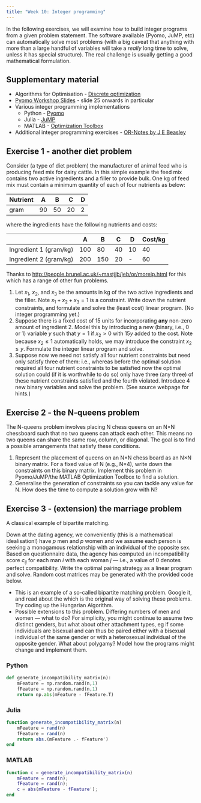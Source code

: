 ```yaml
---
title: "Week 10: Integer programming"
---
```


In the following exercises, we will examine how to build integer programs from a given problem statement. The software available (Pyomo, JuMP, etc) can automatically solve most problems (with a big caveat that anything with more than a large handful of variables will take a _really_ long time to solve, unless it has special structure). The real challenge is usually getting a good mathematical formulation.


## Supplementary material

- Algorithms for Optimisation - [Discrete optimization](https://algorithmsbook.com/optimization/files/chapter-19.pdf)
- [Pyomo Workshop Slides](https://github.com/Pyomo/pyomo-tutorials/raw/main/Pyomo-Workshop-December-2023.pdf) - slide 25 onwards in particular
- Various integer programming implementations
  - Python - [Pyomo](https://www.pyomo.org/)
  - Julia - [JuMP](https://jump.dev/JuMP.jl/stable/)
  - MATLAB - [Optimization Toolbox](https://uk.mathworks.com/help/optim/)
- Additional integer programming exercises - [OR-Notes by J E Beasley](https://people.brunel.ac.uk/~mastjjb/jeb/or/moreip.html)

## Exercise 1 - another diet problem

Consider (a type of diet problem) the manufacturer of animal feed who is producing feed mix for dairy
cattle. In this simple example the feed mix contains two active ingredients and a filler to provide bulk.
One kg of feed mix must contain a minimum quantity of each of four nutrients as below:

| Nutrient | A  | B  | C  | D |
|----------|----|----|----|---| 
| gram     | 90 | 50 | 20 | 2 |

where the ingredients have the following nutrients and costs:

|                        | A   |   B   |    C   |    D   |   Cost/kg |
|------------------------|-----|-------|--------|--------|-----------|
| Ingredient 1 (gram/kg) | 100 |   80  |    40  |    10  |   40      |
| Ingredient 2 (gram/kg) | 200 |   150 |    20  |    -   |   60      |

Thanks to <http://people.brunel.ac.uk/~mastjjb/jeb/or/moreip.html> for this which has a range of other fun problems. 

1. Let $x_1$, $x_2$, and $x_3$ be the amounts in kg of the two active ingredients and the filler. Note $x_1+x_2+x_3=1$ is a constraint. Write down the nutrient constraints, and formulate and solve the (least cost) linear program. (No integer programming yet.) 
2. Suppose there is a fixed cost of 15 units for incorporating **any** non-zero amount of ingredient 2. Model this by introducing a new (binary, i.e., 0 or 1) variable $y$ such that $y=1$ if $x_2>0$ with $15y$ added to the cost. Note because $x_2\leq 1$ automatically holds, we may introduce the constraint $x_2\leq y$. Formulate the integer linear program and solve.
3. Suppose now we need not satisfy all four nutrient constraints but need only satisfy three of them: i.e., whereas before the optimal solution required all four nutrient constraints to be satisfied now the optimal solution could (if it is worthwhile to do so) only have three (any three) of these nutrient constraints satisfied and the fourth violated. Introduce 4 new binary variables and solve the problem. (See source webpage for hints.)

## Exercise 2 - the N-queens problem

The N-queens problem involves placing N chess queens on an N×N chessboard such that no two queens can attack each other. This means no two queens can share the same row, column, or diagonal. The goal is to find a possible arrangements that satisfy these conditions.

1. Represent the placement of queens on an N×N chess board as an N×N binary matrix. For a fixed value of N (e.g., N=4), write down the constraints on this binary matrix. Implement this problem in Pyomo/JuMP/the MATLAB Optimization Toolbox to find a solution.
2. Generalise the generation of constraints so you can tackle any value for N. How does the time to compute a solution grow with N?

## Exercise 3 - (extension) the marriage problem

A classical example of bipartite matching.

Down at the dating agency, we conveniently (this is a mathematical idealisation!) have $p$ men and $p$ women and we assume each person is seeking a monogamous relationship with an individual of the opposite sex. Based on questionnaire data, the agency has computed an incompatibility score $c_{ij}$ for each man $i$ with each woman $j$ — i.e., a value of 0 denotes perfect compatibility. Write the optimal pairing strategy as a linear program and solve. Random cost matrices may be generated with the provided code below.

- This is an example of a so-called bipartite matching problem. Google it, and read about the \emph{Hungarian Algorithm} which is the original way of solving these problems. Try coding up the Hungarian Algorithm.
- Possible extensions to this problem. Differing numbers of men and women — what to do? For simplicity, you might continue to assume two distinct genders, but what about other attachment types, eg if some individuals are bisexual and can thus be paired either with a bisexual individual of the same gender or with a heterosexual individual of the opposite gender. What about polygamy? Model how the programs might change and implement them.

### Python

```python
def generate_incompatibility_matrix(n):
    mFeature = np.random.rand(n,1)
    fFeature = np.random.rand(n,1)
    return np.abs(mFeature - fFeature.T)
```

### Julia

```julia
function generate_incompatibility_matrix(n)
    mFeature = rand(n)
    fFeature = rand(n)
    return abs.(mFeature .- fFeature')
end
```

### MATLAB

```matlab
function c = generate_incompatibility_matrix(n)
    mFeature = rand(n);
    fFeature = rand(n);
    c = abs(mFeature - fFeature');
end
```
